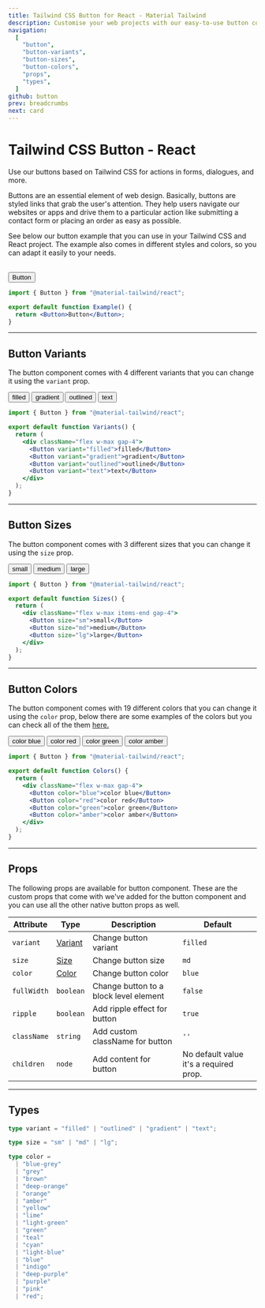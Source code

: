 ```yaml
---
title: Tailwind CSS Button for React - Material Tailwind
description: Customise your web projects with our easy-to-use button component for Tailwind CSS and React using Material Design guidelines.
navigation:
  [
    "button",
    "button-variants",
    "button-sizes",
    "button-colors",
    "props",
    "types",
  ]
github: button
prev: breadcrumbs
next: card
---
```


# Tailwind CSS Button - React

Use our buttons based on Tailwind CSS for actions in forms, dialogues, and more.

Buttons are an essential element of web design. Basically, buttons are styled links that grab the user's attention. They help users navigate our websites or apps and drive them to a particular action like submitting a contact form or placing an order as easy as possible.

See below our button example that you can use in your Tailwind CSS and React project. The example also comes in different styles and colors, so you can adapt it easily to your needs.

<br />

<ComponentDemo id="button">
  <Button>Button</Button>
</ComponentDemo>

```jsx
import { Button } from "@material-tailwind/react";

export default function Example() {
  return <Button>Button</Button>;
}
```

---

## Button Variants

The button component comes with 4 different variants that you can change it using the <Code>variant</Code> prop.

<ComponentDemo id="button-variants">
  <div className="flex w-max gap-4">
    <Button>filled</Button>
    <Button variant="gradient">gradient</Button>
    <Button variant="outlined">outlined</Button>
    <Button variant="text">text</Button>
  </div>
</ComponentDemo>

```jsx
import { Button } from "@material-tailwind/react";

export default function Variants() {
  return (
    <div className="flex w-max gap-4">
      <Button variant="filled">filled</Button>
      <Button variant="gradient">gradient</Button>
      <Button variant="outlined">outlined</Button>
      <Button variant="text">text</Button>
    </div>
  );
}
```

---

## Button Sizes

The button component comes with 3 different sizes that you can change it using the <Code>size</Code> prop.

<ComponentDemo id="button-sizes">
  <div className="flex w-max items-end gap-4">
    <Button size="sm">small</Button>
    <Button>medium</Button>
    <Button size="lg">large</Button>
  </div>
</ComponentDemo>

```jsx
import { Button } from "@material-tailwind/react";

export default function Sizes() {
  return (
    <div className="flex w-max items-end gap-4">
      <Button size="sm">small</Button>
      <Button size="md">medium</Button>
      <Button size="lg">large</Button>
    </div>
  );
}
```

---

## Button Colors

The button component comes with 19 different colors that you can change it using the <Code>color</Code> prop, below there are some examples of the colors but you can check all of the them [here.](#props)

<ComponentDemo id="button-colors">
  <div className="flex w-max gap-4">
    <Button color="blue">color blue</Button>
    <Button color="red">color red</Button>
    <Button color="green">color green</Button>
    <Button color="amber">color amber</Button>
  </div>
</ComponentDemo>

```jsx
import { Button } from "@material-tailwind/react";

export default function Colors() {
  return (
    <div className="flex w-max gap-4">
      <Button color="blue">color blue</Button>
      <Button color="red">color red</Button>
      <Button color="green">color green</Button>
      <Button color="amber">color amber</Button>
    </div>
  );
}
```

---

## Props

<span id="props" className="scroll-mt-48" />
The following props are available for button component. These are the custom props
that come with we've added for the button component and you can use all the other
native button props as well.

| Attribute   | Type                 | Description                            | Default                                |
| ----------- | -------------------- | -------------------------------------- | -------------------------------------- |
| `variant`   | [Variant](#types)    | Change button variant                  | <Code>filled</Code>                    |
| `size`      | [Size](#types)       | Change button size                     | <Code>md</Code>                        |
| `color`     | [Color](#types)      | Change button color                    | <Code>blue</Code>                      |
| `fullWidth` | <Code>boolean</Code> | Change button to a block level element | <Code>false</Code>                     |
| `ripple`    | <Code>boolean</Code> | Add ripple effect for button           | <Code>true</Code>                      |
| `className` | <Code>string</Code>  | Add custom className for button        | `''`                                   |
| `children`  | <Code>node</Code>    | Add content for button                 | No default value it's a required prop. |

---

## Types

<span id="types" className="scroll-mt-48" />

```ts
type variant = "filled" | "outlined" | "gradient" | "text";
```

```ts
type size = "sm" | "md" | "lg";
```

```ts
type color =
  | "blue-grey"
  | "grey"
  | "brown"
  | "deep-orange"
  | "orange"
  | "amber"
  | "yellow"
  | "lime"
  | "light-green"
  | "green"
  | "teal"
  | "cyan"
  | "light-blue"
  | "blue"
  | "indigo"
  | "deep-purple"
  | "purple"
  | "pink"
  | "red";
```
